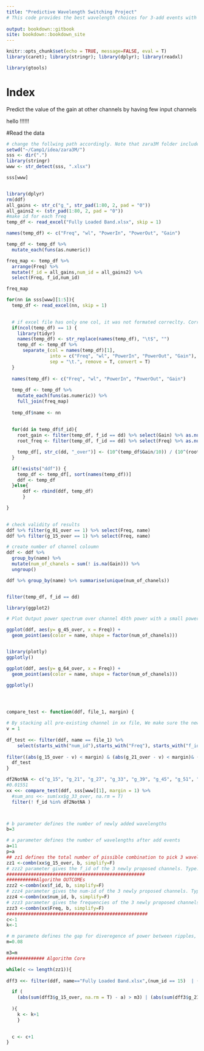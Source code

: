---
title: "Predictive Wavelength Switching Project"
# This code provides the best wavelength choices for 3-add events with 8 pre-existing channels
 
output: bookdown::gitbook
site: bookdown::bookdown_site
---
```{r setup, include=FALSE, message=FALSE}
knitr::opts_chunk$set(echo = TRUE, message=FALSE, eval = T)
library(caret); library(stringr); library(dplyr); library(readxl)

library(gtools)
```

# Index

Predict the value of the gain at other channels by having few input channels
 
hello !!!!!!


#Read the data 

<!-- this does not print -->


```{r data}
# change the follwing path accordingly. Note that zara3M folder includes Fully Loaded Band.xlsx and Input.xlsx files
setwd("~/Camp1/idea/zara3M/")
sss <- dir(".")
library(stringr)
www <- str_detect(sss, ".xlsx") 

sss[www]


library(dplyr)
rm(ddf)
all_gains <- str_c("g_", str_pad(1:80, 2, pad = "0"))
all_gains2 <- (str_pad(1:80, 2, pad = "0"))
#make id for each freq
temp_df <- read_excel("Fully Loaded Band.xlsx", skip = 1)

names(temp_df) <- c("Freq", "wl", "PowerIn", "PowerOut", "Gain")

temp_df <- temp_df %>%
  mutate_each(funs(as.numeric))

freq_map <- temp_df %>%
  arrange(Freq) %>%
  mutate(f_id = all_gains,num_id = all_gains2) %>%
  select(Freq, f_id,num_id)

freq_map

for(nn in sss[www][1:5]){
  temp_df <- read_excel(nn, skip = 1)
  

  # if excel file has only one col, it was not formated correclty. Correct this in this "if"
  if(ncol(temp_df) == 1) { 
    library(tidyr)
    names(temp_df) <- str_replace(names(temp_df), "\t$", "")
    temp_df <- temp_df %>%
      separate_(col = names(temp_df)[1], 
                into = c("Freq", "wl", "PowerIn", "PowerOut", "Gain"),
                sep = "\t.", remove = T, convert = T)
  }
  
  names(temp_df) <- c("Freq", "wl", "PowerIn", "PowerOut", "Gain")
  
  temp_df <- temp_df %>%
    mutate_each(funs(as.numeric)) %>%
    full_join(freq_map)
  
  temp_df$name <- nn
  
  
  for(dd in temp_df$f_id){
    root_gain <- filter(temp_df, f_id == dd) %>% select(Gain) %>% as.numeric()
    root_freq <- filter(temp_df, f_id == dd) %>% select(Freq) %>% as.numeric()

    temp_df[, str_c(dd, "_over")] <- (10^(temp_df$Gain/10)) / (10^(root_gain/10))
  }

  if(!exists("ddf")) {
    temp_df <- temp_df[, sort(names(temp_df))]
    ddf <- temp_df
  }else{
      ddf <- rbind(ddf, temp_df)
      }

}

  
# check validity of results
ddf %>% filter(g_01_over == 1) %>% select(Freq, name)
ddf %>% filter(g_15_over == 1) %>% select(Freq, name)

# create number of channel coloumn
ddf <- ddf %>% 
  group_by(name) %>% 
  mutate(num_of_chanels = sum(! is.na(Gain))) %>%
  ungroup()

ddf %>% group_by(name) %>% summarise(unique(num_of_chanels))


filter(temp_df, f_id == dd)

library(ggplot2)

# Plot Output power spectrum over channel 45th power with a small power gap between fully loaded band and input channel loading

ggplot(ddf, aes(y= g_45_over, x = Freq)) + 
  geom_point(aes(color = name, shape = factor(num_of_chanels))) 


library(plotly)
ggplotly()

ggplot(ddf, aes(y= g_64_over, x = Freq)) +
  geom_point(aes(color = name, shape = factor(num_of_chanels))) 

ggplotly()




compare_test <- function(ddf, file_1, margin) {

# By stacking all pre-existing channel in xx file, We make sure the newly proposed channels are not repetitive.
v = 1
   
df_test <<- filter(ddf, name == file_1) %>%
    select(starts_with("num_id"),starts_with("Freq"), starts_with("f_id"), ends_with("15_over"), ends_with("21_over"), ends_with("27_over"), ends_with("33_over"), ends_with("39_over"), ends_with("45_over"), ends_with("51_over"), ends_with("46_over")) %>% 
    
filter((abs(g_15_over - v) < margin) & (abs(g_21_over - v) < margin)& (abs(g_27_over - v) < margin)& (abs(g_33_over - v) < margin)& (abs(g_39_over - v) < margin)& (abs(g_45_over - v) < margin)& (abs(g_51_over - v) < margin)& (abs(g_46_over - v) < margin))
  df_test
}

df2NotNA <- c("g_15", "g_21", "g_27", "g_33", "g_39", "g_45", "g_51", "g_46")
#0.01551
xx <<- compare_test(ddf, sss[www][1], margin = 1) %>%
  #sum_ans <<- sum(xx$g_33_over, na.rm = T)
  filter(! f_id %in% df2NotNA ) 



# b parameter defines the number of newly added wavelengths
b=3 

# a parameter defines the number of wavelengths after add events
a=11
p=a
## zz1 defines the total number of pissible combination to pick 3 wavelenths out of 80 (excluing pre-existing wavelengths)
zz1 <-combn(xx$g_15_over, b, simplify=F)
# zzz2 parameter gives the f_id of the 3 newly proposed channels. Type: zzz2[( k parameter value)]
###################################################
###########Algorithm OUTCOMEs
zzz2 <-combn(xx$f_id, b, simplify=F)
# zzz4 parameter gives the num-id of the 3 newly proposed channels. Type: zzz4[( k parameter value)]
zzz4 <-combn(xx$num_id, b, simplify=F)
# zzz3 parameter gives the frequencies of the 3 newly proposed channels. This paprameter is the main OUTCOME of this algorithm. Type: zzz3[( k parameter value)]
zzz3 <-combn(xx$Freq, b, simplify=F)
####################################################
c<-1
k<-1

# m paramete defines the gap for diveregence of power between ripples, the ideal value for m is 0.
m=0.08

m3=m
############## Algorithm Core 

while(c <= length(zz1)){
 
dff3 <<- filter(ddf, name=="Fully Loaded Band.xlsx",(num_id == 15)  | (num_id == 21)| (num_id == 27)| (num_id == 33)| (num_id == 39)| (num_id == 45)| (num_id == 46)| (num_id == 51)| (num_id == as.numeric(zzz4[[k]][1]))| (num_id == as.numeric(zzz4[[k]][2]))| (num_id == as.numeric(zzz4[[k]][3])))

  if (
    (abs(sum(dff3$g_15_over, na.rm = T) - a) > m3) | (abs(sum(dff3$g_21_over, na.rm = T) - a) > m3)| (abs(sum(dff3$g_46_over, na.rm = T) - a) > m3) | (abs(sum(dff3$g_27_over, na.rm = T) - a) > m3) | (abs(sum(dff3$g_33_over, na.rm = T) - a) > m3) | (abs(sum(dff3$g_39_over, na.rm = T) - a) > m3) | (abs(sum(dff3$g_45_over, na.rm = T) - a) > m3) | (abs(sum(dff3$g_51_over, na.rm = T) - a) > m3)  | (abs(sum(dff3[1:p, str_c(zzz2[[k]][1], "_over")], na.rm = T) - a) > m) | (abs(sum(dff3[1:p, str_c(zzz2[[k]][2], "_over")], na.rm = T) - a) > m) | (abs(sum(dff3[1:p, str_c(zzz2[[k]][3], "_over")], na.rm = T) - a) > m) 
        
  ){
    k <- k+1
    }    
   

  c <- c+1
}



```
